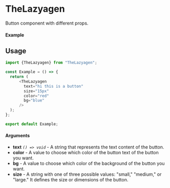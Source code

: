 
<Meta of={TheLazyagen} title="TheLazyagen" />

# TheLazyagen

Button component with different props.

#### Example


## Usage

```ts
import {TheLazyagen} from "TheLazyagen";

const Example = () => {
  return (
      <TheLazyagen 
        text="hi this is a button" 
        size="15px" 
        color="red" 
        bg="blue"
      />
  );
};

export default Example;
```

#### Arguments

- **text** _`() => void`_ - A string that represents the text content of the button.
- **color** - A value to choose which color of the button text of the button you want.
- **bg** - A value to choose which color of the background of the button you want.
- **size** - A string with one of three possible values: "small," "medium," or "large." It defines the size or dimensions of the button.
